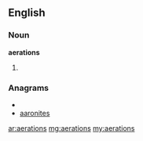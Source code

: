==English==
===Noun===
'''aerations'''
#{{plural of|aeration}}

===Anagrams===
* {{alphagram|aaeinorst}}
* [[aaronites#English|aaronites]]

[[ar:aerations]]
[[mg:aerations]]
[[my:aerations]]